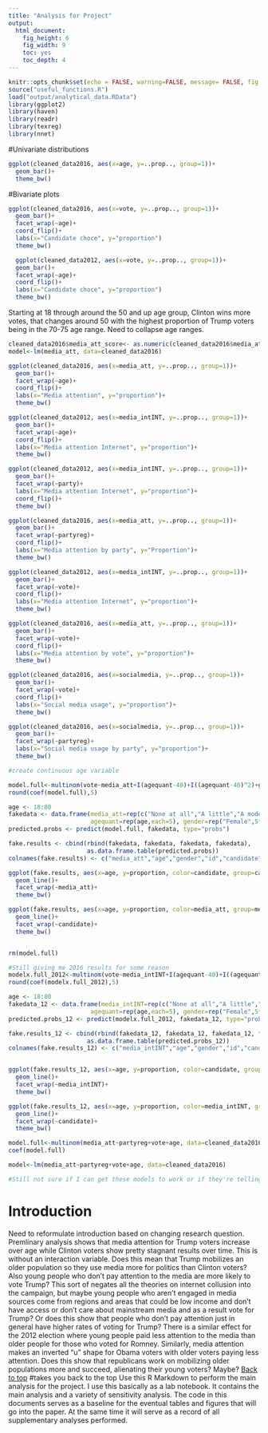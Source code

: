 ```yaml
---
title: "Analysis for Project"
output: 
  html_document: 
    fig_height: 6
    fig_width: 9
    toc: yes
    toc_depth: 4
---
```


```r
knitr::opts_chunk$set(echo = FALSE, warning=FALSE, message= FALSE, fig.align = "center")
source("useful_functions.R")
load("output/analytical_data.RData")
library(ggplot2)
library(haven)
library(readr)
library(texreg)
library(nnet)
```

#Univariate distributions
```r
ggplot(cleaned_data2016, aes(x=age, y=..prop.., group=1))+
  geom_bar()+
  theme_bw()
```

#Bivariate plots
```r
ggplot(cleaned_data2016, aes(x=vote, y=..prop.., group=1))+
  geom_bar()+
  facet_wrap(~age)+
  coord_flip()+
  labs(x="Candidate choce", y="proportion")
  theme_bw()
```

```r
  ggplot(cleaned_data2012, aes(x=vote, y=..prop.., group=1))+
  geom_bar()+
  facet_wrap(~age)+
  coord_flip()+
  labs(x="Candidate choce", y="proportion")
  theme_bw()
```

Starting at 18 through around the 50 and up age group, Clinton wins more votes, that changes around 50 with the highest proportion of Trump voters being in the 70-75 age range. 
Need to collapse age ranges.

```r
cleaned_data2016$media_att_score<- as.numeric(cleaned_data2016$media_att)
model<-lm(media_att, data=cleaned_data2016)

ggplot(cleaned_data2016, aes(x=media_att, y=..prop.., group=1))+
  geom_bar()+
  facet_wrap(~age)+
  coord_flip()+
  labs(x="Media attention", y="proportion")+
  theme_bw()
```
  
```r
ggplot(cleaned_data2012, aes(x=media_intINT, y=..prop.., group=1))+
  geom_bar()+
  facet_wrap(~age)+
  coord_flip()+
  labs(x="Media attention Internet", y="proportion")+
  theme_bw()
```


```r
ggplot(cleaned_data2012, aes(x=media_intINT, y=..prop.., group=1))+
  geom_bar()+
  facet_wrap(~party)+
  labs(x="Media attention Internet", y="proportion")+
  coord_flip()+
  theme_bw()
```

```r
ggplot(cleaned_data2016, aes(x=media_att, y=..prop.., group=1))+
  geom_bar()+
  facet_wrap(~partyreg)+
  coord_flip()+
  labs(x="Media attention by party", y="Proportion")+
  theme_bw()
```


```r
ggplot(cleaned_data2012, aes(x=media_intINT, y=..prop.., group=1))+
  geom_bar()+
  facet_wrap(~vote)+
  coord_flip()+
  labs(x="Media attention Internet", y="proportion")+
  theme_bw()
```

```r
ggplot(cleaned_data2016, aes(x=media_att, y=..prop.., group=1))+
  geom_bar()+
  facet_wrap(~vote)+
  coord_flip()+
  labs(x="Media attention by vote", y="proportion")+
  theme_bw()
```

```r
ggplot(cleaned_data2016, aes(x=socialmedia, y=..prop.., group=1))+
  geom_bar()+
  facet_wrap(~vote)+
  coord_flip()+
  labs(x="Social media usage", y="proportion")+
  theme_bw()
```

```r
ggplot(cleaned_data2016, aes(x=socialmedia, y=..prop.., group=1))+
  geom_bar()+
  facet_wrap(~partyreg)+
  labs(x="Social media usage by party", y="proportion")+
  theme_bw()

```

```r
#create continuous age variable

model.full<-multinom(vote~media_att+I(agequant-40)+I((agequant-40)^2)+gender, data=cleaned_data2016)
round(coef(model.full),5)

age <- 18:80
fakedata <- data.frame(media_att=rep(c("None at all","A little","A moderate amount","A lot","A great deal"), length(age)),
                       agequant=rep(age,each=5), gender=rep("Female",5*length(age)))
predicted.probs <- predict(model.full, fakedata, type="probs")

fake.results <- cbind(rbind(fakedata, fakedata, fakedata, fakedata),
                      as.data.frame.table(predicted.probs))
colnames(fake.results) <- c("media_att","age","gender","id","candidate","proportion")

ggplot(fake.results, aes(x=age, y=proportion, color=candidate, group=candidate))+
  geom_line()+
  facet_wrap(~media_att)+
  theme_bw()

ggplot(fake.results, aes(x=age, y=proportion, color=media_att, group=media_att))+
  geom_line()+
  facet_wrap(~candidate)+
  theme_bw()


rm(model.full)
```
```r

#Still giving me 2016 results for some reason 
modelx.full_2012<-multinom(vote~media_intINT+I(agequant-40)+I((agequant-40)^2)+gender, data=cleaned_data2012)
round(coef(modelx.full_2012),5)

age <- 18:80
fakedata_12 <- data.frame(media_intINT=rep(c("None at all","A little","A moderate amount","A lot","A great deal"), length(age)),
                       agequant=rep(age,each=5), gender=rep("Female",5*length(age)))
predicted.probs_12 <- predict(modelx.full_2012, fakedata_12, type="probs")

fake.results_12 <- cbind(rbind(fakedata_12, fakedata_12, fakedata_12, fakedata_12),
                      as.data.frame.table(predicted.probs_12))
colnames(fake.results_12) <- c("media_intINT","age","gender","id","candidate","proportion")


ggplot(fake.results_12, aes(x=age, y=proportion, color=candidate, group=candidate))+
  geom_line()+
  facet_wrap(~media_intINT)+
  theme_bw()

ggplot(fake.results_12, aes(x=age, y=proportion, color=media_intINT, group=media_intINT))+
  geom_line()+
  facet_wrap(~candidate)+
  theme_bw()


```

```r

model.full<-multinom(media_att~partyreg+vote+age, data=cleaned_data2016)
coef(model.full)

model<-lm(media_att~partyreg+vote+age, data=cleaned_data2016)

#Still not sure if I can get these models to work or if they're telling me anything useful for my project 

```


# Introduction

Need to reformulate introduction based on changing research question. 
Premlinary analysis shows that media attention for Trump voters increase over age while Clinton voters show pretty stagnant results over time. This is without an interaction variable. Does this mean that Trump mobilizes an older population so they use media more for politics than Clinton voters? Also young people who don't pay attention to the media are more likely to vote Trump? This sort of negates all the theories on internet collusion into the campaign, but maybe young people who aren't engaged in media sources come from regions and areas that could be low income and don't have access or don't care about mainstream media and as a result vote for Trump? Or does this show that people who don't pay attention just in general have higher rates of voting for Trump? There is a similar effect for the 2012 election where young people paid less attention to the media than older people for those who voted for Romney. Similarly, media attention makes an inverted "u" shape for Obama voters with older voters paying less attention. Does this show that republicans work on mobilizing older populations more and succeed, alienating their young voters? Maybe? 
<a href="#top">Back to top</a>
#takes you back to the top
Use this R Markdown to perform the main analysis for the project. I use this basically as a lab notebook. It contains the main analysis and a variety of sensitivity analysis. The code in this documents serves as a baseline for the eventual tables and figures that will go into the paper. At the same time it will serve as a record of all supplementary analyses performed. 